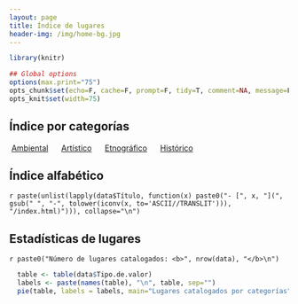 ```yaml
---
layout: page
title: Índice de lugares
header-img: /img/home-bg.jpg
---
```


```r
library(knitr)

## Global options
options(max.print="75")
opts_chunk$set(echo=F, cache=F, prompt=F, tidy=T, comment=NA, message=F, warning=F)
opts_knit$set(width=75)
```
## Índice por categorías

<i class="fa fa-tag"></i> &nbsp;<a href="{{ site.github.url }}/lugares/categorias/index.html#ambiental">Ambiental</a> &nbsp;&nbsp;&nbsp;
<i class="fa fa-tag"></i> &nbsp;<a href="{{ site.github.url }}/lugares/categorias/index.html#artístico">Artístico</a> &nbsp;&nbsp;&nbsp;
<i class="fa fa-tag"></i> &nbsp;<a href="{{ site.github.url }}/lugares/categorias/index.html#etnográfico">Etnográfico</a> &nbsp;&nbsp;&nbsp;
<i class="fa fa-tag"></i> &nbsp;<a href="{{ site.github.url }}/lugares/categorias/index.html#histórico">Histórico</a> &nbsp;&nbsp;&nbsp;

## Índice alfabético

`r paste(unlist(lapply(data$Título, function(x) paste0("- [", x, "](", gsub(" ", "-", tolower(iconv(x, to='ASCII//TRANSLIT'))), "/index.html)"))), collapse="\n")`

## Estadísticas de lugares
`r paste0("Número de lugares catalogados: <b>", nrow(data), "</b>\n")`

```r
  table <- table(data$Tipo.de.valor)
  labels <- paste(names(table), "\n", table, sep="")
  pie(table, labels = labels, main="Lugares catalogados por categorías", col=c("#00FF00FF", "#FFFF00FF", "#FF0000FF", "#0000FFFF"))
```

